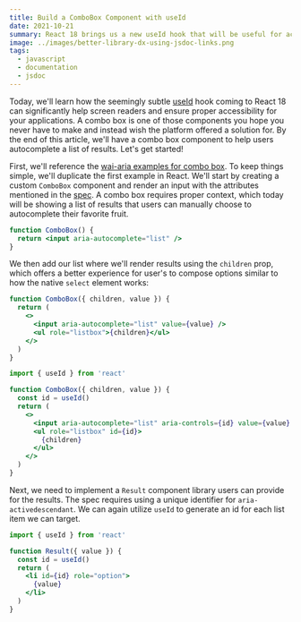```yaml
---
title: Build a ComboBox Component with useId
date: 2021-10-21
summary: React 18 brings us a new useId hook that will be useful for accessibility. In this post, we build a ComboBox component and learn how to take advantage of this new hook.
image: ../images/better-library-dx-using-jsdoc-links.png
tags:
  - javascript
  - documentation
  - jsdoc
---
```


Today, we'll learn how the seemingly subtle [useId](https://github.com/reactwg/react-18/discussions/111) hook coming to React 18 can significantly help screen readers and ensure proper accessibility for your applications. A combo box is one of those components you hope you never have to make and instead wish the platform offered a solution for. By the end of this article, we'll have a combo box component to help users autocomplete a list of results. Let's get started!

First, we'll reference the [wai-aria examples for combo box](https://www.w3.org/TR/wai-aria-practices-1.1/examples/combobox/aria1.1pattern/listbox-combo.html#ex_label). To keep things simple, we'll duplicate the first example in React. We'll start by creating a custom `ComboBox` component and render an input with the attributes mentioned in the [spec](https://www.w3.org/TR/wai-aria-practices-1.1/#combobox). A combo box requires proper context, which today will be showing a list of results that users can manually choose to autocomplete their favorite fruit.

```jsx
function ComboBox() {
  return <input aria-autocomplete="list" />
}
```

We then add our list where we'll render results using the `children` prop, which offers a better experience for user's to compose options similar to how the native `select` element works:

```jsx
function ComboBox({ children, value }) {
  return (
    <>
      <input aria-autocomplete="list" value={value} />
      <ul role="listbox">{children}</ul>
    </>
  )
}
```

```jsx
import { useId } from 'react'

function ComboBox({ children, value }) {
  const id = useId()
  return (
    <>
      <input aria-autocomplete="list" aria-controls={id} value={value} />
      <ul role="listbox" id={id}>
        {children}
      </ul>
    </>
  )
}
```

Next, we need to implement a `Result` component library users can provide for the results. The spec requires using a unique identifier for `aria-activedescendant`. We can again utilize `useId` to generate an id for each list item we can target.

```jsx
import { useId } from 'react'

function Result({ value }) {
  const id = useId()
  return (
    <li id={id} role="option">
      {value}
    </li>
  )
}
```
